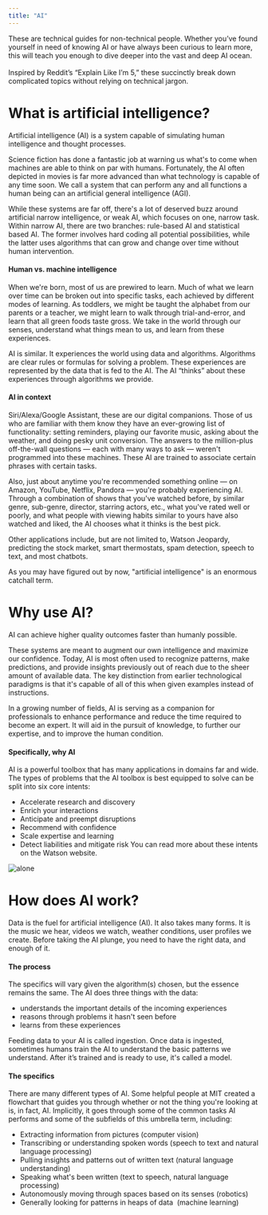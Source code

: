 ```yaml
---
title: "AI"
---
```



<PageDescription>
  These are technical guides for non-technical people. Whether you’ve found yourself in need of knowing AI or have always been curious to learn more, this will teach you enough to dive deeper into the vast and deep AI ocean.
  <br/><br/>
  Inspired by Reddit’s “Explain Like I’m 5,” these succinctly break down complicated topics without relying on technical jargon.
</PageDescription>

# What is artificial intelligence?

Artificial intelligence (AI) is a system capable of simulating human intelligence and thought processes.

Science fiction has done a fantastic job at warning us what's to come when machines are able to think on par with humans. Fortunately, the AI often depicted in movies is far more advanced than what technology is capable of any time soon. We call a system that can perform any and all functions a human being can an artificial general intelligence (AGI). 

While these systems are far off, there's a lot of deserved buzz around artificial narrow intelligence, or weak AI, which focuses on one, narrow task. Within narrow AI, there are two branches: rule-based AI and statistical based AI. The former involves hard coding all potential possibilities, while the latter uses algorithms that can grow and change over time without human intervention.

#### Human vs. machine intelligence

When we're born, most of us are prewired to learn. Much of what we learn over time can be broken out into specific tasks, each achieved by different modes of learning. As toddlers, we might be taught the alphabet from our parents or a teacher, we might learn to walk through trial-and-error, and learn that all green foods taste gross. We take in the world through our senses, understand what things mean to us, and learn from these experiences.

AI is similar. It experiences the world using data and algorithms. Algorithms are clear rules or formulas for solving a problem. These experiences are represented by the data that is fed to the AI. The AI “thinks” about these experiences through algorithms we provide. 

#### AI in context

Siri/Alexa/Google Assistant, these are our digital companions. Those of us who are familiar with them know they have an ever-growing list of functionality: setting reminders, playing our favorite music, asking about the weather, and doing pesky unit conversion. The answers to the million-plus off-the-wall questions — each with many ways to ask — weren't programmed into these machines. These AI are trained to associate certain phrases with certain tasks. 

Also, just about anytime you're recommended something online — on Amazon, YouTube, Netflix, Pandora — you're probably experiencing AI. Through a combination of shows that you've watched before, by similar genre, sub-genre, director, starring actors, etc., what you've rated well or poorly, and what people with viewing habits similar to yours have also watched and liked, the AI chooses what it thinks is the best pick.

Other applications include, but are not limited to, Watson Jeopardy, predicting the stock market, smart thermostats, spam detection, speech to text, and most chatbots.

As you may have figured out by now, "artificial intelligence" is an enormous catchall term. 


# Why use AI?

AI can achieve higher quality outcomes faster than humanly possible. 

These systems are meant to augment our own intelligence and maximize our confidence. Today, AI is most often used to recognize patterns, make predictions, and provide insights previously out of reach due to the sheer amount of available data. The key distinction from earlier technological paradigms is that it's capable of all of this when given examples instead of instructions. 

In a growing number of fields, AI is serving as a companion for professionals to enhance performance and reduce the time required to become an expert. It will aid in the pursuit of knowledge, to further our expertise, and to improve the human condition. 

#### Specifically, why AI
AI is a powerful toolbox that has many applications in domains far and wide. The types of problems that the AI toolbox is best equipped to solve can be split into six core intents:
 - Accelerate research and discovery
 - Enrich your interactions
 - Anticipate and preempt disruptions
 - Recommend with confidence
 - Scale expertise and learning
 - Detect liabilities and mitigate risk
You can read more about these intents on the Watson website.

![alone](./alone.jpg)

# How does AI work?
Data is the fuel for artificial intelligence (AI). It also takes many forms. It is the music we hear, videos we watch, weather conditions, user profiles we create. Before taking the AI plunge, you need to have the right data, and enough of it.

#### The process
The specifics will vary given the algorithm(s) chosen, but the essence remains the same. The AI does three things with the data:

 - understands the important details of the incoming experiences
 - reasons through problems it hasn't seen before
 - learns from these experiences

Feeding data to your AI is called ingestion. Once data is ingested, sometimes humans train the AI to understand the basic patterns we understand. After it’s trained and is ready to use, it's called a model. 

#### The specifics
There are many different types of AI. Some helpful people at MIT created a flowchart that guides you through whether or not the thing you're looking at is, in fact, AI. Implicitly, it goes through some of the common tasks AI performs and some of the subfields of this umbrella term, including:

 - Extracting information from pictures (computer vision)
 - Transcribing or understanding spoken words (speech to text and natural language processing)
 - Pulling insights and patterns out of written text (natural language understanding)
 - Speaking what's been written (text to speech, natural language processing)
 - Autonomously moving through spaces based on its senses (robotics)
 - Generally looking for patterns in heaps of data  (machine learning)
